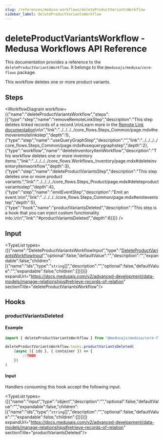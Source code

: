 ```yaml
---
slug: /references/medusa-workflows/deleteProductVariantsWorkflow
sidebar_label: deleteProductVariantsWorkflow
---
```



# deleteProductVariantsWorkflow - Medusa Workflows API Reference

This documentation provides a reference to the `deleteProductVariantsWorkflow`. It belongs to the `@medusajs/medusa/core-flows` package.

This workflow deletes one or more product variants.

## Steps

<WorkflowDiagram workflow={{"name":"deleteProductVariantsWorkflow","steps":[{"type":"step","name":"removeRemoteLinkStep","description":"This step deletes linked records of a record.\n\nLearn more in the [Remote Link documentation](https://docs.medusajs.com/advanced-development/modules/remote-link#cascade-delete-linked-records)\n\n","link":"../../../../core_flows.Steps_Common/page.mdx#removeremotelinkstep","depth":1},{"type":"step","name":"useQueryGraphStep","description":"","link":"../../../../core_flows.Steps_Common/page.mdx#usequerygraphstep","depth":2},{"type":"workflow","name":"deleteInventoryItemWorkflow","description":"This workflow deletes one or more inventory items.","link":"../../../../core_flows.Workflows_Inventory/page.mdx#deleteinventoryitemworkflow","depth":3},{"type":"step","name":"deleteProductVariantsStep","description":"This step deletes one or more product variants.","link":"../../../../core_flows.Steps_Product/page.mdx#deleteproductvariantsstep","depth":4},{"type":"step","name":"emitEventStep","description":"Emit an event.\n\n","link":"../../../../core_flows.Steps_Common/page.mdx#emiteventstep","depth":5},{"type":"hook","name":"productVariantsDeleted","description":"This step is a hook that you can inject custom functionality into.\n\n","link":"#productVariantsDeleted","depth":6}]}} />

## Input

<TypeList types={[{"name":"DeleteProductVariantsWorkflowInput","type":"[DeleteProductVariantsWorkflowInput](../../../../types/core_flows.DeleteProductVariantsWorkflowInput/page.mdx)","optional":false,"defaultValue":"","description":"","expandable":false,"children":[{"name":"ids","type":"`string`[]","description":"","optional":false,"defaultValue":"","expandable":false,"children":[]}]}]} expandUrl="https://docs.medusajs.com/v2/advanced-development/data-models/manage-relationships#retrieve-records-of-relation" sectionTitle="deleteProductVariantsWorkflow"/>

## Hooks

### productVariantsDeleted

#### Example

```ts
import { deleteProductVariantsWorkflow } from "@medusajs/medusa/core-flows"

deleteProductVariantsWorkflow.hooks.productVariantsDeleted(
	(async ({ ids }, { container }) => {
		//TODO
	})
)
```

#### Input

Handlers consuming this hook accept the following input.

<TypeList types={[{"name":"input","type":"object","description":"","optional":false,"defaultValue":"","expandable":false,"children":[{"name":"ids","type":"`string`[]","description":"","optional":false,"defaultValue":"","expandable":false,"children":[]}]}]} expandUrl="https://docs.medusajs.com/v2/advanced-development/data-models/manage-relationships#retrieve-records-of-relation" sectionTitle="productVariantsDeleted"/>
